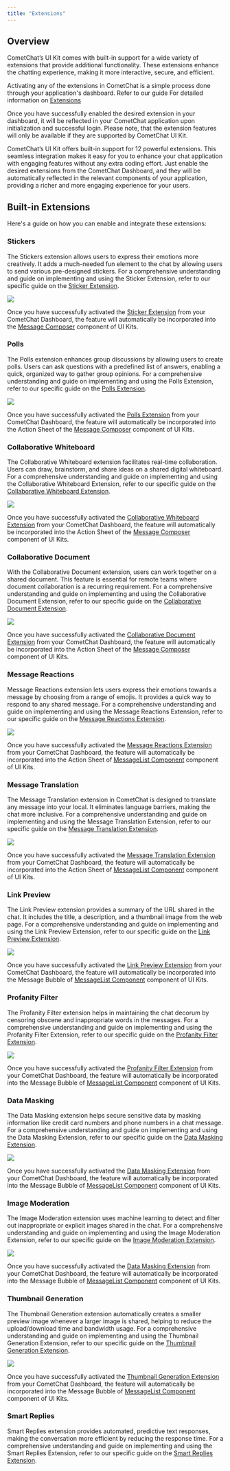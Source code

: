 ```yaml
---
title: "Extensions"
---
```


## Overview

CometChat’s UI Kit comes with built-in support for a wide variety of extensions that provide additional functionality. These extensions enhance the chatting experience, making it more interactive, secure, and efficient.

<Info>Activating any of the extensions in CometChat is a simple process done through your application's dashboard. Refer to our guide For detailed information on [Extensions](/fundamentals/extensions-overview)</Info>


Once you have successfully enabled the desired extension in your dashboard, it will be reflected in your CometChat application upon initialization and successful login. Please note, that the extension features will only be available if they are supported by CometChat UI Kit.

CometChat’s UI Kit offers built-in support for 12 powerful extensions. This seamless integration makes it easy for you to enhance your chat application with engaging features without any extra coding effort. Just enable the desired extensions from the CometChat Dashboard, and they will be automatically reflected in the relevant components of your application, providing a richer and more engaging experience for your users.

## Built-in Extensions

Here's a guide on how you can enable and integrate these extensions:

### Stickers

The Stickers extension allows users to express their emotions more creatively. It adds a much-needed fun element to the chat by allowing users to send various pre-designed stickers. For a comprehensive understanding and guide on implementing and using the Sticker Extension, refer to our specific guide on the [Sticker Extension](/fundamentals/stickers).

<Frame>
  <img src="/images/8d6e960d-stickers-7942a0da9cbc29036f79d55676f8bca4.png" />
</Frame>

<Info>Once you have successfully activated the [Sticker Extension](/fundamentals/stickers) from your CometChat Dashboard, the feature will automatically be incorporated into the [Message Composer](/ui-kit/ios/message-composer) component of UI Kits.</Info>

### Polls

The Polls extension enhances group discussions by allowing users to create polls. Users can ask questions with a predefined list of answers, enabling a quick, organized way to gather group opinions. For a comprehensive understanding and guide on implementing and using the Polls Extension, refer to our specific guide on the [Polls Extension](/fundamentals/polls).

<Frame>
  <img src="/images/63897180-polls-916d9d0221d8d325a1bd3c80bcfdb70f.png" />
</Frame>

<Info>Once you have successfully activated the [Polls Extension](/fundamentals/polls) from your CometChat Dashboard, the feature will automatically be incorporated into the Action Sheet of the [Message Composer](/ui-kit/ios/message-composer) component of UI Kits.</Info>

### Collaborative Whiteboard

The Collaborative Whiteboard extension facilitates real-time collaboration. Users can draw, brainstorm, and share ideas on a shared digital whiteboard. For a comprehensive understanding and guide on implementing and using the Collaborative Whiteboard Extension, refer to our specific guide on the [Collaborative Whiteboard Extension](/fundamentals/collaborative-whiteboard).


<Frame>
  <img src="/images/0d8981b7-collaborative-whiteboard-5a8803d8e98749ed39851a34721ff094.png" />
</Frame>

<Info>Once you have successfully activated the [Collaborative Whiteboard Extension](/fundamentals/collaborative-whiteboard) from your CometChat Dashboard, the feature will automatically be incorporated into the Action Sheet of the [Message Composer](/ui-kit/ios/message-composer) component of UI Kits.</Info>

### Collaborative Document

With the Collaborative Document extension, users can work together on a shared document. This feature is essential for remote teams where document collaboration is a recurring requirement. For a comprehensive understanding and guide on implementing and using the Collaborative Document Extension, refer to our specific guide on the [Collaborative Document Extension](/fundamentals/collaborative-document).


<Frame>
  <img src="/images/fb87a1db-collaborative-document-5e6df9a4ae2e74a9e7631df74b7971e4.png" />
</Frame>

<Info>Once you have successfully activated the [Collaborative Document Extension](/fundamentals/collaborative-document) from your CometChat Dashboard, the feature will automatically be incorporated into the Action Sheet of the [Message Composer](/ui-kit/ios/message-composer) component of UI Kits.</Info>

### Message Reactions

Message Reactions extension lets users express their emotions towards a message by choosing from a range of emojis. It provides a quick way to respond to any shared message. For a comprehensive understanding and guide on implementing and using the Message Reactions Extension, refer to our specific guide on the [Message Reactions Extension](/fundamentals/reactions).


<Frame>
  <img src="/images/6ee460cf-extension_message_reactions_screens-5aa0ea266fef6fdadadef80d0a707d62.png" />
</Frame>

<Info>Once you have successfully activated the [Message Reactions Extension](/fundamentals/reactions) from your CometChat Dashboard, the feature will automatically be incorporated into the Action Sheet of [MessageList Component](/ui-kit/ios/message-list) component of UI Kits.</Info>

### Message Translation

The Message Translation extension in CometChat is designed to translate any message into your local. It eliminates language barriers, making the chat more inclusive. For a comprehensive understanding and guide on implementing and using the Message Translation Extension, refer to our specific guide on the [Message Translation Extension](/fundamentals/message-translation).

<Frame>
  <img src="/images/83dae8d1-translation-1e7ffc5b3c9f25a7a670485e9ca7e78e.png" />
</Frame>

<Info>Once you have successfully activated the [Message Translation Extension](/fundamentals/message-translation) from your CometChat Dashboard, the feature will automatically be incorporated into the Action Sheet of [MessageList Component](/ui-kit/ios/message-list) component of UI Kits.</Info>

### Link Preview

The Link Preview extension provides a summary of the URL shared in the chat. It includes the title, a description, and a thumbnail image from the web page. For a comprehensive understanding and guide on implementing and using the Link Preview Extension, refer to our specific guide on the [Link Preview Extension](/fundamentals/link-preview).

<Frame>
  <img src="/images/bcbe2f2a-link-preview-a2bd03dce69ae5765847418b88ed849b.png" />
</Frame>

<Info>Once you have successfully activated the [Link Preview Extension](/fundamentals/link-preview) from your CometChat Dashboard, the feature will automatically be incorporated into the Message Bubble of [MessageList Component](/ui-kit/ios/message-list) component of UI Kits.</Info>

### Profanity Filter

The Profanity Filter extension helps in maintaining the chat decorum by censoring obscene and inappropriate words in the messages. For a comprehensive understanding and guide on implementing and using the Profanity Filter Extension, refer to our specific guide on the [Profanity Filter Extension](/moderation/profanity-filter).

<Frame>
  <img src="/images/bed902e7-extension_profanity_filter_screens-15b99ab8c5a88b7dee28904ce087e4df.png" />
</Frame>

<Info>Once you have successfully activated the [Profanity Filter Extension](/moderation/profanity-filter) from your CometChat Dashboard, the feature will automatically be incorporated into the Message Bubble of [MessageList Component](/ui-kit/ios/message-list) component of UI Kits.</Info>

### Data Masking

The Data Masking extension helps secure sensitive data by masking information like credit card numbers and phone numbers in a chat message. For a comprehensive understanding and guide on implementing and using the Data Masking Extension, refer to our specific guide on the [Data Masking Extension](/moderation/data-masking-filter).


<Frame>
  <img src="/images/cb60706e-extension_data_masking_screens-3c5363e1989e7e26cd7a3985590e84a4.png" />
</Frame>

<Info>Once you have successfully activated the [Data Masking Extension](/moderation/data-masking-filter) from your CometChat Dashboard, the feature will automatically be incorporated into the Message Bubble of [MessageList Component](/ui-kit/ios/message-list) component of UI Kits.</Info>

### Image Moderation

The Image Moderation extension uses machine learning to detect and filter out inappropriate or explicit images shared in the chat. For a comprehensive understanding and guide on implementing and using the Image Moderation Extension, refer to our specific guide on the [Image Moderation Extension](/moderation/image-moderation).

<Frame>
  <img src="/images/72d11e6d-extension_image_moderation_screens-34da779e11f0d81d2cc6004273ca2d25.png" />
</Frame>

<Info>Once you have successfully activated the [Data Masking Extension](/moderation/data-masking-filter) from your CometChat Dashboard, the feature will automatically be incorporated into the Message Bubble of [MessageList Component](/ui-kit/ios/message-list) component of UI Kits.</Info>

### Thumbnail Generation

The Thumbnail Generation extension automatically creates a smaller preview image whenever a larger image is shared, helping to reduce the upload/download time and bandwidth usage. For a comprehensive understanding and guide on implementing and using the Thumbnail Generation Extension, refer to our specific guide on the [Thumbnail Generation Extension](/fundamentals/thumbnail-generation).


<Frame>
  <img src="/images/29a4e7bb-thumbnail-96a3bb74abb716add7c27c0de539540c.png" />
</Frame>

<Info>Once you have successfully activated the [Thumbnail Generation Extension](/fundamentals/thumbnail-generation) from your CometChat Dashboard, the feature will automatically be incorporated into the Message Bubble of [MessageList Component](/ui-kit/ios/message-list) component of UI Kits.</Info>

### Smart Replies

Smart Replies extension provides automated, predictive text responses, making the conversation more efficient by reducing the response time. For a comprehensive understanding and guide on implementing and using the Smart Replies Extension, refer to our specific guide on the [Smart Replies Extension](/fundamentals/smart-replies).
